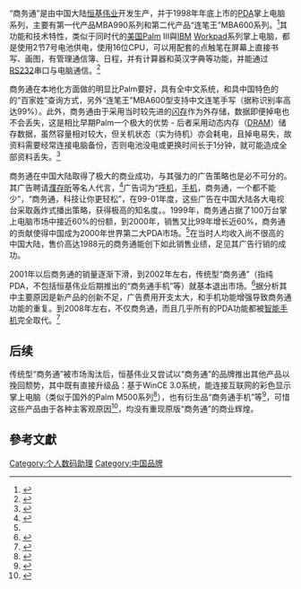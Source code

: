 “商务通”是由中国大陆[[恒基伟业|恒基伟业]]开发生产，并于1998年年底上市的[[PDA|PDA]]掌上电脑系列，主要有第一代产品MBA990系列和第二代产品“连笔王”MBA600系列。<ref name="搜狐新聞">{{Cite web |url=http://news.sohu.com/65/38/news144823865.shtml |title=《恒基伟业——商务通奔扬2168问世》，搜狐新聞，2001年4月17日 |accessdate=2016年2月27日 |archive-date=2018年10月8日 |archive-url=https://web.archive.org/web/20181008030845/http://news.sohu.com/65/38/news144823865.shtml |dead-url=no }}</ref>其功能和技术特性，类似于同时代的[[美国|美国]][[Palm|Palm]] III與[[IBM|IBM]] [[Workpad|Workpad]]系列掌上电脑，都是使用2节7号电池供电，使用16位CPU，可以用配套的点触笔在屏幕上直接书写、画图，有管理通信簿、日程，并有计算器和英汉字典等功能，并能通过[[RS232|RS232]]串口与电脑通信。<ref>{{Cite web |url=http://www.southcn.com/it/itthink/200112250352.htm |title=《农民和小资的比拼---商务通 Vs PALM》，南方網，2001-12-25 |accessdate=2016-02-28 |archive-date=2017-07-27 |archive-url=https://web.archive.org/web/20170727190859/http://www.southcn.com/it/itthink/200112250352.htm |dead-url=no }}</ref>

商务通在本地化方面做的明显比Palm要好，具有全中文系统，和具中国特色的的“百家姓”查询方式，另外“连笔王”MBA600型支持中文连笔手写（据称识别率高达99%）。此外，商务通由于采用当时较先进的[[闪存|闪存]]作为外存储，数据即便掉电也不会丢失，这是相比早期Palm一个极大的优势 - 后者采用动态内存（[[DRAM|DRAM]]）储存数据，虽然容量相对较大，但关机状态（实为待机）亦会耗电，且掉电易失，故资料需要经常连接电脑备份，否则电池没电或更换时间长于1分钟，就可能造成全部资料丢失。<ref>{{Cite web |url=http://www.people.cn/GB/channel5/569/20000630/125040.html |title=《Palm公司警告，Palm掌上商务通的DRAM存在缺陷》，人民網轉載自日经BP社，2000年06月30日 |accessdate=2016年2月27日 |archive-date=2018年10月6日 |archive-url=https://web.archive.org/web/20181006214308/http://www.people.cn/GB/channel5/569/20000630/125040.html |dead-url=yes }}</ref>

商务通在中国大陆取得了极大的商业成功，与其强力的广告策略也是必不可分的。其广告聘请[[濮存昕|濮存昕]]等名人代言，<ref>{{Cite web |url=http://www.23yy.com/3450000/3444255.shtml |title=《濮存昕代言商务通创6亿销售》，名人網 |accessdate=2016-02-27 |archive-date=2016-03-02 |archive-url=https://web.archive.org/web/20160302042416/http://www.23yy.com/3450000/3444255.shtml |dead-url=yes }}</ref>广告词为“[[呼机|呼机]]，[[手机|手机]]，商务通，一个都不能少”，“商务通，科技让你更轻松”，在99-01年度，这些广告在中国大陆各大电视台采取轰炸式播出策略，获得极高的知名度。{{Better source|reason=此處原本引用360doc為來源，為不可靠來源|date=2019年4月}}。1999年，商务通占据了100万台掌上电脑市场中接近60%的份额，到2000年，销售又比99年增长近60%，商务通的贡献使得中国成为2000年世界第二大PDA市场。<ref name="搜狐新聞"/>在当时人均收入尚不很高的中国大陆，售价高达1988元的商务通能创下如此销售业绩，足见其广告行销的成功。

2001年以后商务通的销量逐渐下滑，到2002年左右，传统型“商务通”（指纯PDA，不包括恒基伟业后期推出的“商务通手机”等）就基本退出市场。<ref>{{Cite web |url=http://tech.sina.com.cn/it/2004-06-19/0813377615.shtml |title=《恒基伟业营业额江河日下 战略失误品牌老化》，新浪科技時代轉載自财经时报，2004年06月19日 |accessdate=2016-02-27 |archive-date=2019-09-23 |archive-url=https://web.archive.org/web/20190923173838/http://tech.sina.com.cn/it/2004-06-19/0813377615.shtml |dead-url=no }}</ref>据分析其中主要原因是新产品的创新不足，广告费用开支太大，和手机功能增强导致商务通功能的重复。到2008年左右，不仅商务通，而且几乎所有的PDA功能都被[[智能手机|智能手机]]完全取代。<ref>{{Cite web |url=http://www.paedu.net/geyan/itarticles/shuma/201011/46205.html |title=《手机历史：从PDA到Android 智能手机的十年进化论（2001-2010）》，磐安教育，2010-11-12 |accessdate=2016-02-27 |archive-date=2016-03-04 |archive-url=https://web.archive.org/web/20160304153238/http://www.paedu.net/geyan/itarticles/shuma/201011/46205.html |dead-url=yes }}</ref>

==后续==
传统型“商务通”被市场淘汰后，恒基伟业又尝试以“商务通”的品牌推出其他产品以挽回颓势，其中既有直接升级品：基于WinCE 3.0系统，能连接互联网的彩色显示掌上电脑（类似于国外的Palm M500系列<ref>{{Cite web |url=http://www.palminfocenter.com/news/3076/palm-m515-comparison-pictures/ |title=存档副本 |accessdate=2016-02-28 |archive-date=2019-09-14 |archive-url=https://web.archive.org/web/20190914123530/http://www.palminfocenter.com/news/3076/palm-m515-comparison-pictures/ |dead-url=no }}</ref>），也有衍生品“商务通手机”等<ref>{{Cite web |url=http://www.htwchina.com/ |title=存档副本 |access-date=2016-02-28 |archive-url=https://web.archive.org/web/20160304041632/http://www.htwchina.com/ |archive-date=2016-03-04 |dead-url=yes }}</ref>，可惜这些产品由于各种主客观原因<ref>{{Cite web |url=http://tech.sina.com.cn/it/2004-06-19/0813377615.shtml |title=存档副本 |accessdate=2016-02-27 |archive-date=2019-09-23 |archive-url=https://web.archive.org/web/20190923173838/http://tech.sina.com.cn/it/2004-06-19/0813377615.shtml |dead-url=no }}</ref>，均没有重现原版“商务通”的商业辉煌。

==參考文獻==
{{reflist}}

[[Category:个人数码助理|Category:个人数码助理]]
[[Category:中国品牌|Category:中国品牌]]